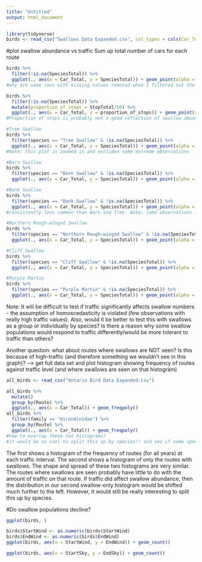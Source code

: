 ---
title: "Untitled"
output: html_document
---

```{r}
library(tidyverse)
birds <- read_csv("Swallows Data Expanded.csv", col_types = cols(Car_Total = "i", SpeciesTotal = "i"))
```

#plot swallow abundance vs traffic 
Sum up total number of cars for each route 

```{r}
birds %>% 
  filter(!is.na(SpeciesTotal)) %>% 
  ggplot(., aes(x = Car_Total, y = SpeciesTotal)) + geom_point(alpha = 0.5) + coord_cartesian(ylim = c(0, 200))
#why are some rows with missing values removed when I filtered out the NAs? Note: some observations in grpah are cutoff
```

```{r}
birds %>% 
  filter(!is.na(SpeciesTotal)) %>% 
  mutate(proportion_of_stops = StopTotal/50) %>% 
  ggplot(., aes(x = Car_Total, y = proportion_of_stops)) + geom_point(alpha = 0.5)
#Proportion of stops is probably not a good reflection of swallow abundance
```

```{r}
#Tree Swallow
birds %>% 
  filter(species == "Tree Swallow" & !is.na(SpeciesTotal)) %>% 
  ggplot(., aes(x = Car_Total, y = SpeciesTotal)) + geom_point(alpha = 0.5) + coord_cartesian(ylim = c(0, 100))
#Note: this plot is zoomed in and excludes some extreme observations
```

```{r}
#Barn Swallow
birds %>% 
  filter(species == "Barn Swallow" & !is.na(SpeciesTotal)) %>% 
  ggplot(., aes(x = Car_Total, y = SpeciesTotal)) + geom_point(alpha = 0.5)
```

```{r}
#Bank Swallow
birds %>% 
  filter(species == "Bank Swallow" & !is.na(SpeciesTotal)) %>% 
  ggplot(., aes(x = Car_Total, y = SpeciesTotal)) + geom_point(alpha = 0.5) + coord_cartesian(ylim = c(0, 100))
#consistently less common than Barn and Tree. Note: some observations in graph are cut-off
```

```{r}
#Northern Rough-winged Swallow
birds %>% 
  filter(species == "Northern Rough-winged Swallow" & !is.na(SpeciesTotal)) %>% 
  ggplot(., aes(x = Car_Total, y = SpeciesTotal)) + geom_point(alpha = 0.5)
```

```{r}
#Cliff Swallow
birds %>% 
  filter(species == "Cliff Swallow" & !is.na(SpeciesTotal)) %>% 
  ggplot(., aes(x = Car_Total, y = SpeciesTotal)) + geom_point(alpha = 0.5) #+ coord_cartesian(ylim = c(0, 100))
```

```{r}
#Purple Martin
birds %>% 
  filter(species == "Purple Martin" & !is.na(SpeciesTotal)) %>% 
  ggplot(., aes(x = Car_Total, y = SpeciesTotal)) + geom_point(alpha = 0.5) #+ coord_cartesian(ylim = c(0, 100))
```


Note: It will be difficult to test if traffic significantly affects swallow numbers - the assumption of homoscedasticity is violated (few observations with really high traffic values). Also, would it be better to test this with swallows as a group or individually by species? Is there a reason why some swallow populations would respond to traffic differently/would be more tolerant to traffic than others? 

Another question: what about routes where swallows are NOT seen? Is this because of high-traffic (and therefore something we wouldn't see in this graph)? --> get full data set and plot histogram showing frequency of routes against traffic level (and where swallows are seen on that histogram)



```{r}
all_birds <- read_csv("Ontario Bird Data Expanded.csv")
```


```{r}
all_birds %>% 
  mutate()
  group_by(Route) %>% 
  ggplot(., aes(x = Car_Total)) + geom_freqpoly()
all_birds %>% 
  filter(family == "Hirundinidae") %>% 
  group_by(Route) %>% 
  ggplot(., aes(x = Car_Total)) + geom_freqpoly()
#how to overlay these two histograms?
#it would be so cool to split this up by species!! and see if some species are more/less tolerant to traffic
```

The first shows a histogram of the frequency of routes (for all years) at each traffic interval. The second shows a histogram of only the routes with swallows. The shape and spread of these two histograms are very similar. The routes where swallows are seen probably have little to do with the amount of traffic on that route. If traffic did affect swallow abundance, then the distribution in our second swallow-only histogram would be shifted much further to the left. However, it would still be really interesting to split this up by species.


#Do swallow populations decline?

```{r}
ggplot(birds, )
```


```{r}
birds$StartWind <- as.numeric(birds$StartWind)
birds$EndWind <- as.numeric(birds$EndWind)
ggplot(birds, aes(x = StartWind, y = EndWind)) + geom_count()

```


```{r}
ggplot(birds, aes(x = StartSky, y = EndSky)) + geom_count()
```













